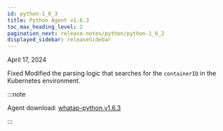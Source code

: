 ```yaml
---
id: python-1_6_3
title: Python Agent v1.6.3
toc_max_heading_level: 2
pagination_next: release-notes/python/python-1_6_2
displayed_sidebar: releaseSidebar
---
```


April 17, 2024

<Status>Fixed</Status> Modified the parsing logic that searches for the <code>containerID</code> in the Kubernetes environment.

:::note

Agent download: [whatap-python v1.6.3](https://pypi.org/project/whatap-python/1.6.3/)

:::
